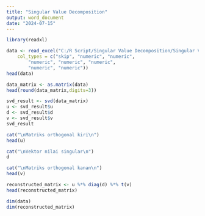 ```yaml
---
title: "Singular Value Decomposition"
output: word_document
date: "2024-07-15"
---
```

```r
library(readxl)
```

```r
data <- read_excel("C:/R Script/Singular Value Decomposition/Singular Value Decomposition.xlsx", 
    col_types = c("skip", "numeric", "numeric", 
        "numeric", "numeric", "numeric", 
        "numeric", "numeric"))
head(data)
```
```r
data_matrix <- as.matrix(data)
head(round(data_matrix,digits=3))
```
```r
svd_result <- svd(data_matrix)
u <- svd_result$u
d <- svd_result$d
v <- svd_result$v
svd_result
```

```r
cat("\nMatriks orthogonal kiri\n")
head(u)
```
```r
cat("\nVektor nilai singular\n")
d
```

```r
cat("\nMatriks orthogonal kanan\n")
head(v)
```
```r
reconstructed_matrix <- u %*% diag(d) %*% t(v)
head(reconstructed_matrix)
```

```r
dim(data)
dim(reconstructed_matrix)
```

